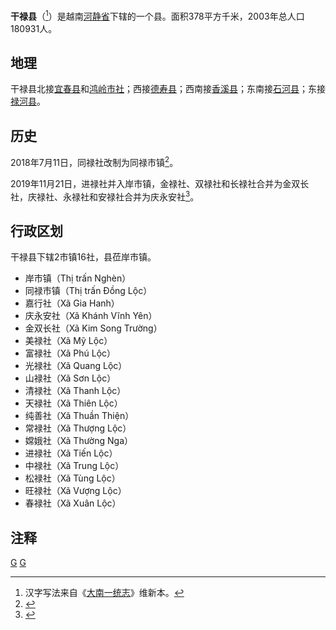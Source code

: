 {{Infobox Settlement
|name                   = 干禄县
|settlement_type        = 县
|official_name          = 
|other_name             = 
|native_name            = {{lang|vi|Huyện Can Lộc}}
|nickname               = 
|motto                  = 
|image_skyline          = UBND huyện Can Lộc, Hà Tĩnh.jpeg
|imagesize              = 
|image_caption          = 
|image_flag             = 
|flag_size              = 
|image_seal             = 
|seal_size              = 
|image_shield           = 
|shield_size            = 
|image_blank_emblem     = 
|blank_emblem_size      = 
|image_map              = {{Infobox mapframe|frame-width=250|zoom=10}}
|mapsize                = 
|map_caption            = 
|image_map1             = 
|mapsize1               = 
|map_caption1           = 
|pushpin_map            = Vietnam
|pushpin_label_position = bottom
|pushpin_map_caption    = 
|pushpin_map1           = 
|pushpin_label_position1= 
|pushpin_map_caption1   = 
|subdivision_type       = 国家
|subdivision_name       = {{flag|Vietnam}}
|subdivision_type1      = [[越南行政区划|省]]
|subdivision_name1      = [[河静省|河静省]]
|subdivision_type2      = 行政区划
|subdivision_name2      = 2市镇16社
|subdivision_type3      = 
|subdivision_name3      = 
|seat_type              = 县莅
|seat                   = {{link-vi|岸市镇|Nghèn}}
|government_type        = 
|leader_title           = 
|leader_name            = 
|leader_title1          = 
|leader_name1           = 
|established_title      = 
|established_date       = 
|area_magnitude         = 
|unit_pref              = 
|area_footnotes         = 
|area_total_km2         = 378
|area_land_km2          = 
|area_water_km2         = 
|area_water_percent     = 
|area_urban_km2         = 
|area_metro_km2         = 
|population_as_of       = 2003年
|population_footnotes   = 
|population_note        = 
|population_total       = 180931
|population_density_km2 = auto
|population_metro             = 
|population_density_metro_km2 = 
|population_urban             = 
|population_density_urban_km2 = 
|timezone               = [[越南标准时间|越南标准时间]]
|utc_offset             = +7
|elevation_footnotes    = 
|elevation_m            = 
|coor_type              = 
|coordinates            = 
|postal_code_type       = 
|postal_code            = 
|area_code              = 
|website                = [https://canloc.hatinh.gov.vn 干禄县电子信息门户网站]
|footnotes              = 
}}
'''干禄县'''（{{vie|v='''Huyện Can Lộc'''|hn=縣干祿}}<ref>汉字写法来自《[[大南一统志|大南一统志]]》维新本。</ref>）是越南[[河静省|河静省]]下辖的一个县。面积378平方千米，2003年总人口180931人。

==地理==
干禄县北接[[宜春县_(越南)|宜春县]]和[[鸿岭市社|鸿岭市社]]；西接[[德寿县|德寿县]]；西南接[[香溪县|香溪县]]；东南接[[石河县|石河县]]；东接[[禄河县|禄河县]]。

==历史==
2018年7月11日，同禄社改制为同禄市镇<ref>{{Cite web |url=https://thuvienphapluat.vn/van-ban/Bo-may-hanh-chinh/Nghi-quyet-536-NQ-UBTVQH14-2018-thanh-lap-thi-tran-Dong-Loc-thuoc-huyen-Can-Loc-Ha-Tinh-392253.aspx |title=Nghị quyết 536/NQ-UBTVQH14 năm 2018 về thành lập thị trấn Đồng Lộc thuộc huyện Can Lộc, tỉnh Hà Tĩnh do Ủy ban Thường vụ Quốc hội ban hành |accessdate=2020-03-30 |archive-date=2019-04-13 |archive-url=https://web.archive.org/web/20190413144154/https://thuvienphapluat.vn/van-ban/Bo-may-hanh-chinh/Nghi-quyet-536-NQ-UBTVQH14-2018-thanh-lap-thi-tran-Dong-Loc-thuoc-huyen-Can-Loc-Ha-Tinh-392253.aspx |dead-url=no }}</ref>。

2019年11月21日，进禄社并入岸市镇，金禄社、双禄社和长禄社合并为金双长社，庆禄社、永禄社和安禄社合并为庆永安社<ref>{{Cite web |url=https://thuvienphapluat.vn/van-ban/Bo-may-hanh-chinh/Nghi-quyet-819-NQ-UBTVQH14-2019-sap-xep-don-vi-hanh-chinh-cap-xa-thuoc-tinh-Ha-Tinh-430539.aspx |title=Nghị quyết 819/NQ-UBTVQH14 năm 2019 về sắp xếp đơn vị hành chính cấp xã thuộc tỉnh Hà Tĩnh do Ủy ban Thường vụ Quốc hội ban hành |accessdate=2019-12-22 |archive-date=2019-12-22 |archive-url=https://web.archive.org/web/20191222041054/https://thuvienphapluat.vn/van-ban/Bo-may-hanh-chinh/Nghi-quyet-819-NQ-UBTVQH14-2019-sap-xep-don-vi-hanh-chinh-cap-xa-thuoc-tinh-Ha-Tinh-430539.aspx |dead-url=no }}</ref>。

==行政区划==
干禄县下辖2市镇16社，县莅岸市镇。
*岸市镇（Thị trấn Nghèn）
*同禄市镇（Thị trấn Đồng Lộc）
*嘉行社（Xã Gia Hanh）
*庆永安社（Xã Khánh Vĩnh Yên）
*金双长社（Xã Kim Song Trường）
*美禄社（Xã Mỹ Lộc）
*富禄社（Xã Phú Lộc）
*光禄社（Xã Quang Lộc）
*山禄社（Xã Sơn Lộc）
*清禄社（Xã Thanh Lộc）
*天禄社（Xã Thiên Lộc）
*纯善社（Xã Thuần Thiện）
*常禄社（Xã Thượng Lộc）
*嫦娥社（Xã Thường Nga）
*进禄社（Xã Tiến Lộc）
*中禄社（Xã Trung Lộc）
*松禄社（Xã Tùng Lộc）
*旺禄社（Xã Vượng Lộc）
*春禄社（Xã Xuân Lộc）

==注释==
{{reflist}}

{{河静省行政区划}}
{{越南北中部之县市镇区域划分}}

[[Category:越南县份|G]]
[[Category:河静省|G]]